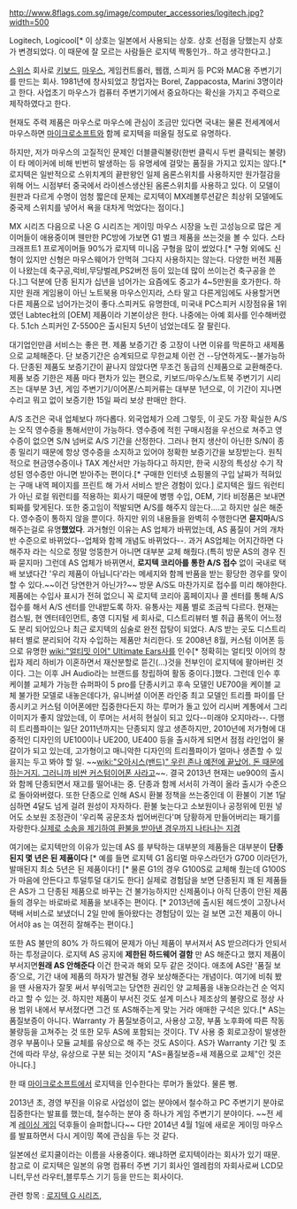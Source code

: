 http://www.8flags.com.sg/image/computer_accessories/logitech.jpg?width=500

Logitech, Logicool[* 이 상호는 일본에서 사용되는 상호. 상호 선점을 당했는지 상호가 변경되었다. 이 때문에 잘 모르는 사람들은 로지텍 짝퉁인가.. 하고 생각한다고.]


[[스위스]] 회사로 [[키보드]], [[마우스]], 게임컨트롤러, 웹캠, 스피커 등 PC와 MAC용 주변기기를 만드는 회사. 1981년에 창사되었고 창업자는 Borel, Zappacosta, Marini 3명이라고 한다. 사업초기 마우스가 컴퓨터 주변기기에서 중요하다는 확신을 가지고 주력으로 제작하였다고 한다.

현재도 주력 제품은 마우스로 마우스에 관심이 조금만 있다면 국내는 물론 전세계에서 마우스하면 [[마이크로소프트]]와 함께 로지텍을 떠올릴 정도로 유명하다.

하지만, 저가 마우스의 고질적인 문제인 더블클릭불량(한번 클릭시 두번 클릭되는 불량)이 타 메이커에 비해 빈번히 발생하는 등 유명세에 걸맞는 품질을 가지고 있지는 않다.[* 로지텍은 일반적으로 스위치계의 끝판왕인 일제 옴론스위치를 사용하지만 원가절감을 위해 어느 시점부터 중국에서 라이센스생산된 옴론스위치를 사용하고 있다. 이 모델이 원판과 다르게 수명이 엄청 짧은데 문제는 로지텍이 MX레볼루션같은 최상위 모델에도 중국제 스위치를 넣어서 욕을 대차게 먹었다는 점이다.]

MX 시리즈 다음으로 나온 G 시리즈는 게이밍 마우스 시장을 노린 고성능으로 많은 게이머들이 애용중이며 웬만한 PC방에 가보면 G1 벌크 제품을 쓰는것을 볼 수 있다. 스타크래프트1 프로게이머들 90%가 로지텍 미니옵 구형을 많이 썼었다.[* 구형 외에도 신형이 있지만 신형은 마우스웨어가 안먹혀 그다지 사용하지는 않는다. 다양한 버전 제품이 나왔는데 축구공,럭비,무당벌레,PS2버전 등이 있는데 많이 쓰이는건 축구공을 쓴다.]그 덕분에 단종 된지가 십년을 넘어가는 요즘에도 중고가 4~5만원을 호가한다. 하지만 원래 게임용이 아닌 노트북용 마우스인지라, 스타 말고 다른게임에도 사용할거면 다른 제품으로 넘어가는것이 좋다.스피커도 유명한데, 미국내 PC스피커 시장점유율 1위였던 Labtec社의 [OEM] 제품이라 기본이상은 한다. 나중에는 아예 회사를 인수해버렸다. 5.1ch 스피커인 Z-5500은 출시된지 5년이 넘었는데도 잘 팔린다.

대기업인만큼 서비스는 좋은 편. 제품 보증기간 중 고장이 나면 이유를 막론하고 새제품으로 교체해준다. 단 보증기간은 승계되므로 무한교체 이런 건 --당연하게도--불가능하다.  단종된 제품도 보증기간이 끝나지 않았다면 무조건 동급의 신제품으로 교환해준다. 제품 보증 기한은 제품 마다 편차가 있는 편으로, 키보드/마우스/노트북 주변기기 시리즈는 대부분 3년, 게임 주변기기/이어폰/스피커류는 대부분 1년으로, 이 기간이 지나면 수리고 뭐고 없이 보증기한 15일 짜리 보상 판매만 한다.

A/S 조건은 국내 업체보다 까다롭다. 외국업체가 으레 그렇듯, 이 곳도 가장 확실한 A/S는 오직 영수증을 통해서만이 가능하다. 영수증에 적힌 구매시점을 우선으로 쳐주고 영수증이 없으면 S/N 넘버로 A/S 기간을 산정한다. 그러나 현지 생산이 아닌한 S/N이 종종 밀리기 때문에 항상 영수증을 소지하고 있어야 정확한 보증기간을 보장받는다.  원칙적으로 현금영수증이나 TAX 계산서만 가능하다고 하지만, 한국 시장의 특성상 수기 작성된 영수증만 아니면 받아주는 편이다.[* 구매한 인터넷 쇼핑몰의 구입 날짜가 적혀있는 구매 내역 페이지를 프린트 해 가서 서비스 받은 경험이 있다.]  로지텍은 월드 워런티가 아닌 로컬 워런티를 적용하는 회사기 때문에 병행 수입, OEM, 기타 비정품은 보내면 퇴짜를 맞게된다. 또한 중고임이 적발되면 A/S를 해주지 않는다....고 하지만 실은 해준다. 영수증이 통하지 않을 뿐이다. 하지만 위의 내용들을 완벽히 수행한다면 '''묻지마'''A/S 해주는걸로 유명'''했었다'''. 과거형인 이유는 AS 업체가 바뀌었는데, AS 품질이 거의 개차반 수준으로 바뀌었다--업체와 함께 개념도 바뀌었다--. 과거 AS업체는 어지간하면 다 해주자 라는 식으로 정말 엉뚱한거 아니면 대부분 교체 해줬다.(특히 방문 AS의 경우 진짜 묻지마) 그런데 AS 업체가 바뀌면서, '''로지텍 코리아를 통한 A/S 접수''' 없이 국내로 택배 보냈다간 '우리 제품이 아닙니다'라는 메세지와 함께 반품을 받는 황당한 경우를 맞이 할 수 있다.~~이건 당연한거 아닌가?~~  방문 A/S도 마찬가지로 접수를 미리 해야한다. 제품에는 수입사 표시가 전혀 없으니 꼭 로지텍 코리아 홈페이지나 콜 센터를 통해 A/S 접수를 해서 A/S 센터를 안내받도록 하자. 유통사는 제품 별로 조금씩 다르다. 현재는 컴스빌, 현 엔터테인먼트, 충영 디지털 세 회사로, 디스트리뷰터 별 취급 품목이 어느정도 분리 되어있으나 최근 로지텍의 심술로 완전 잡탕이 되었다. A/S 받는 곳도 디스트리뷰터 별로 분리되어 각자 수입하는 제품만 처리한다. 또 2008년 8월, 커스텀 이어폰 등으로 유명한 [[wiki:"얼티밋 이어" Ultimate Ears]]사를 인수[* 정확히는 얼티밋 이어의 창립자 제리 하비가 이혼하면서 재산분할로 뜯긴(...)것을 전부인이 로지텍에 팔아버린 것이다. 그는 이후 JH Audio라는 브랜드를 창립하여 활동 중이다.]했다. 그런데 인수 후 케이블 교체가 가능한 슈퍼파이 5 pro를 단종시키고 후속 모델인 UE700을 케이블 교체 불가한 모델로 내놓은데다가, 유니버셜 이어폰 라인중 최고 모델인 트리플 파이를 단종시키고 커스텀 이어폰에만 집중한다든지 하는 루머가 돌고 있어 리시버 계통에서 그리 이미지가 좋지 않았는데, 이 루머는 서서히 현실이 되고 있다--미래야 오지마라--. 다행히 트리플파이는 일단 2011년까지는 단종되지 않고 생존하지만, 2010년에 저가형에 대중적인 디자인의 UE100이나 UE200, UE400 등을 출시하게 되면서 점점 라인업이 물갈이가 되고 있는데, 고가형이고 매니악한 디자인의 트리플파이가 얼마나 생존할 수 있을지는 두고 봐야 할 일. ~~[[wiki:"오아시스(밴드)" 우린 존나 예전에 끝났어. 돈 때문에 하는거지. 그러니까 비싼 커스텀이어폰 사라고]]~~. 결국 2013년 현재는 ue900의 출시와 함께 단종되면서 재고를 떨어내는 중. 단종과 함께 서서히 가격이 올라 출시가 수준으로 돌아와버렸다. 또한 단종으로 인해 AS시 환불 정책을 쓰는중인데 이 환불이 기본 1달 심하면 4달도 넘게 걸려 원성이 자자하다. 환불 늦는다고 소보원이나 공정위에 민원 넣어도 소보원 조정관이 '우리쪽 공문조차 씹어버린다'며 당황하게 만들어버리는 패기를 자랑한다.[http://www.playwares.com/xe/35131764 실제로 소송을 제기하여 환불을 받아낸 경우까지 나타나는 지경]

여기에는 로지텍만의 이유가 있는데 AS 를 부탁하는 대부분의 제품들은 대부분이 '''단종 된지 몇 년은 된 제품이다''' [* 예를 들면 로지텍 G1 옵티멀 마우스라던가 G700 이라던가, 발매된지 최소 5년은 된 제품이다!] [* 물론 G1의 경우 G100S로 교체해 줬는데 G100S가 마음에 안든다고 투덜투덜 대기도 한다] 실제로 경험담을 보면 단종된지 꽤 된 제품들은 AS가 그 단종된 제품으로 바꾸는 건 불가능하지만 신제품이나 아직 단종이 안된 제품들의 경우는 바로바로 제품을 보내주는 편이다. [* 2013년에 출시된 헤드셋이 고장나서 택배 서비스로 보냈더니 2일 만에 돌아왔다는 경험담이 있는 걸 보면 고전 제품이 아니어서야 as 는 여전히 잘해주는 편이다.]

또한 AS 불만의 80% 가 하드웨어 문제가 아닌 제품이 부서져서 AS 받으려다가 안되서 하는 투정글이다. 로지텍 AS 공지에 '''제한된 하드웨어 결함''' 만 AS 해준다고 했지 제품이 부서지면'''원래 AS 안해준다''' 이건 한국과 해외 모두 같은 것이다. 애초에 AS란 '품질 보증'으로, 기간 내에 제품의 하자가 발견될 경우 보상해준다는 개념이다. 여기에 비춰 봤을 땐 사용자가 잘못 써서 부숴먹고는 당연한 권리인 양 교체품을 내놓으라는건 순 억지라고 할 수 있는 것. 하지만 제품이 부서진 것도 설계 미스나 제조상의 불량으로 정상 사용 범위 내에서 부서졌다면 그건 또 AS해주는게 맞는 거라 애매한 구석은 있다.[* AS는 품질보증이 아니다. Warranty 가 품질보증이고, 사용상 고장, 부품 노후화에 따른 작동 불량등을 고쳐주는 것 또한 모두 AS에 포함되는 것이다. TV 사용 중 회로고장이 발생한 경우 부품이나 모듈 교체를 유상으로 해 주는 것도 AS이다. AS가 Warranty 기간 및 조건에 따라 무상, 유상으로 구분 되는 것이지 "AS=품질보증=새 제품으로 교체"인 것은 아니다.]

한 때 [[마이크로소프트]]에서 로지텍을 인수한다는 루머가 돌았다. 물론 뻥.

2013년 초, 경영 부진을 이유로 사업성이 없는 분야에서 철수하고 PC 주변기기 분야로 집중한다는 발표를 했는데, 철수하는 분야 중 하나가 게임 주변기기 분야이다. ~~전 세계 [[레이싱 게임]] 덕후들이 슬퍼합니다~~ 다만 2014년 4월 1일에 새로운 게이밍 마우스를 발표하면서 다시 게이밍 쪽에 관심을 두는 것 같다.

일본에선 로지쿨이라는 이름을 사용중이다. 왜냐하면 로지텍이라는 회사가 있기 때문. 참고로 이 로지텍은 일본의 유명 컴퓨터 주변 기기 회사인 엘레컴의 자회사로써 LCD모니터,무선 라우터,블루투스 기기 등을 만드는 회사이다.

관련 항목 : [[로지텍 G 시리즈]], 
